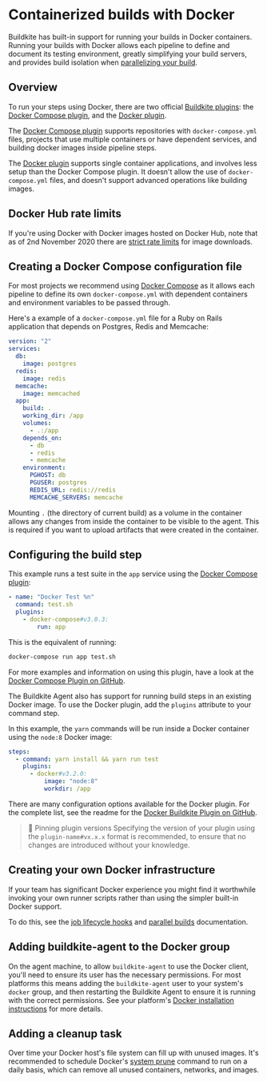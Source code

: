 # Containerized builds with Docker

Buildkite has built-in support for running your builds in Docker containers. Running your builds with Docker allows each pipeline to define and document its testing environment, greatly simplifying your build servers, and provides build isolation when [parallelizing your build](parallel-builds).

## Overview

To run your steps using Docker, there are two official [Buildkite plugins](/docs/plugins): the [Docker Compose plugin](https://github.com/buildkite-plugins/docker-compose-buildkite-plugin), and the [Docker plugin](https://github.com/buildkite-plugins/docker-buildkite-plugin).

The [Docker Compose plugin](https://github.com/buildkite-plugins/docker-compose-buildkite-plugin) supports repositories with `docker-compose.yml` files, projects that use multiple containers or have dependent services, and building docker images inside pipeline steps.

The [Docker plugin](https://github.com/buildkite-plugins/docker-buildkite-plugin) supports single container applications, and involves less setup than the Docker Compose plugin. It doesn't allow the use of `docker-compose.yml` files, and doesn't support advanced operations like building images.

## Docker Hub rate limits

If you're using Docker with Docker images hosted on Docker Hub, note that as of 2nd November 2020 there are [strict rate limits](/docs/integrations/docker-hub) for image downloads.

## Creating a Docker Compose configuration file

For most projects we recommend using [Docker Compose](https://docs.docker.com/compose/) as it allows each pipeline to define its own `docker-compose.yml` with dependent containers and environment variables to be passed through.

Here's a example of a `docker-compose.yml` file for a Ruby on Rails application that depends on Postgres, Redis and Memcache:

```yml
version: "2"
services:
  db:
    image: postgres
  redis:
    image: redis
  memcache:
    image: memcached
  app:
    build: .
    working_dir: /app
    volumes:
      - .:/app
    depends_on:
      - db
      - redis
      - memcache
    environment:
      PGHOST: db
      PGUSER: postgres
      REDIS_URL: redis://redis
      MEMCACHE_SERVERS: memcache
```

Mounting `.` (the directory of current build) as a volume in the container allows any changes from inside the container to be visible to the agent. This is required if you want to upload artifacts that were created in the container.

## Configuring the build step

This example runs a test suite in the `app` service using the [Docker Compose plugin](https://github.com/buildkite-plugins/docker-compose-buildkite-plugin):

```yml
- name: "Docker Test %n"
  command: test.sh
  plugins:
    - docker-compose#v3.0.3:
        run: app
```

This is the equivalent of running:

```bash
docker-compose run app test.sh
```

For more examples and information on using this plugin, have a look at the [Docker Compose Plugin on GitHub](https://github.com/buildkite-plugins/docker-compose-buildkite-plugin).

The Buildkite Agent also has support for running build steps in an existing Docker image. To use the Docker plugin, add the `plugins` attribute to your command step.

In this example, the `yarn` commands will be run inside a Docker container using the `node:8` Docker image:

```yml
steps:
  - command: yarn install && yarn run test
    plugins:
      - docker#v3.2.0:
          image: "node:8"
          workdir: /app
```

There are many configuration options available for the Docker plugin. For the complete list, see the readme for the [Docker Buildkite Plugin on GitHub](https://github.com/buildkite-plugins/docker-buildkite-plugin).

> 📘 Pinning plugin versions
> Specifying the version of your plugin using the <code>plugin-name#vx.x.x</code> format is recommended, to ensure that no changes are introduced without your knowledge.

## Creating your own Docker infrastructure

If your team has significant Docker experience you might find it worthwhile invoking your own runner scripts rather than using the simpler built-in Docker support.

To do this, see the [job lifecycle hooks](/docs/agent/v3/hooks#job-lifecycle-hooks)
and [parallel builds](parallel-builds) documentation.

## Adding buildkite-agent to the Docker group

On the agent machine, to allow `buildkite-agent` to use the Docker client, you'll need to ensure its user has the necessary permissions. For most platforms this means adding the `buildkite-agent` user to your system's `docker` group, and then restarting the Buildkite Agent to ensure it is running with the correct permissions. See your platform's [Docker installation instructions](https://docs.docker.com/installation/) for more details.

## Adding a cleanup task

Over time your Docker host's file system can fill up with unused images. It's recommended to schedule Docker's [system prune](https://docs.docker.com/engine/reference/commandline/system_prune) command to run on a daily basis, which can remove all unused containers, networks, and images.
